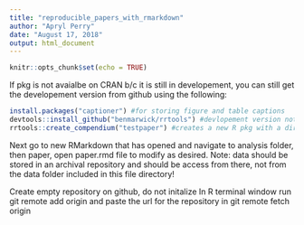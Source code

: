 ---
title: "reproducible_papers_with_rmarkdown"
author: "Apryl Perry"
date: "August 17, 2018"
output: html_document
---

```{r setup, include=FALSE}
knitr::opts_chunk$set(echo = TRUE)
```

If pkg is not avaialbe on CRAN b/c it is still in developement, you can still get the developement version from github using the following:

```{r}
install.packages("captioner") #for storing figure and table captions
devtools::install_github("benmarwick/rrtools") #devlopement version not available as a CRAN package yet
rrtools::create_compendium("testpaper") #creates a new R pkg with a directory structure ready to perform analysis
```

Next go to new RMarkdown that has opened and navigate to analysis folder, then paper, open paper.rmd file to modify as desired.  Note: data should be stored in an archival repository and should be access from there, not from the data folder included in this file directory!

Create empty repository on github, do not initalize
In R terminal window run
git remote add origin and paste the url for the repository in
git remote fetch origin

